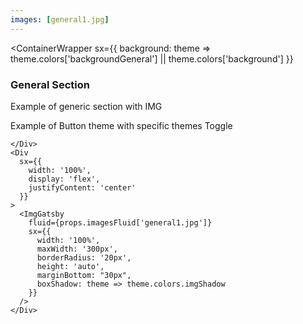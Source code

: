 ```yaml
---
images: [general1.jpg]
---
```


<ContainerWrapper
  sx={{
    background: theme => theme.colors['backgroundGeneral'] || theme.colors['background']
  }}
>
<ScrollAnimation animateIn="fadeInRight" animateOnce>

  <Div
    sx={{
      display: 'flex',
      justifyContent: 'center',
      flexWrap: 'wrap',
      padding: ['0', '0', '24px']
    }}
  >
    <Div
      sx={{
        marginTop: '3%'
      }}
    >
      <h3>General Section</h3>
      <p> Example of generic section with IMG </p>
      <p> Example of Button theme with specific themes <ButtonTheme themes={['bulma', 'deep', 'purple', 'dark', 'light']} > Toggle </ButtonTheme> </p>
     
    </Div>
    <Div
      sx={{
        width: '100%',
        display: 'flex',
        justifyContent: 'center'
      }}
    >
      <ImgGatsby
        fluid={props.imagesFluid['general1.jpg']}
        sx={{
          width: '100%',
          maxWidth: '300px',
          borderRadius: '20px',
          height: 'auto',
          marginBottom: "30px",
          boxShadow: theme => theme.colors.imgShadow
        }}
      />
    </Div>
  </Div>
  </ScrollAnimation>
</ContainerWrapper>
